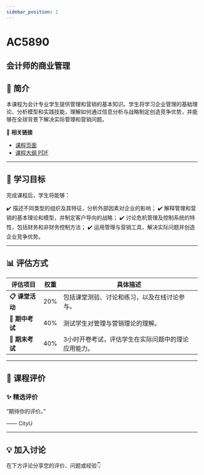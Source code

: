 ```yaml
---
sidebar_position: 1
---
```


# AC5890
## 会计师的商业管理

## **📘 简介**
本课程为会计专业学生提供管理和营销的基本知识。学生将学习企业管理的基础理论、分析模型和实践技能，理解如何通过信息分析与战略制定创造竞争优势，并能够在全球背景下解决实际管理和营销问题。

🔗 **相关链接**
- [课程页面](https://www.cityu.edu.hk/catalogue/pg/202425/course/AC5890.htm)
- [课程大纲 PDF](https://www.cityu.edu.hk/catalogue/pg/202425/course/AC5890.pdf)

---

## **🎯 学习目标**

完成课程后，学生将能够：

✔️ 描述不同类型的组织及其特征，分析外部因素对企业的影响；
✔️ 解释管理和营销的基本理论和模型，并制定客户导向的战略；
✔️ 讨论危机管理及控制系统的特性，包括财务和非财务控制方法；
✔️ 运用管理与营销工具，解决实际问题并创造企业竞争优势。

---

## **📊 评估方式**

| **评估项目**               | **权重** | **具体描述**                                                                                     |
|---------------------------|---------|-----------------------------------------------------------------------------------------------|
| **📋 课堂活动**             | 20%     | 包括课堂测验、讨论和练习，以及在线讨论参与。                                                   |
| **📝 期中考试**             | 40%     | 测试学生对管理与营销理论的理解。                                                               |
| **🎤 期末考试**             | 40%     | 3小时开卷考试，评估学生在实际问题中的理论应用能力。                                             |

---

## **💬 课程评价**

### ✨ **精选评价**
<div className={commentStyles.commentBox}>
    <p className={commentStyles.commentText}>
        “期待你的评价。”
    </p>
    <p className={commentStyles.commentAuthor}>—— CityU</p>
</div>

---

## **💡 加入讨论**

在下方评论分享您的评价、问题或经验👇
<Utterances />